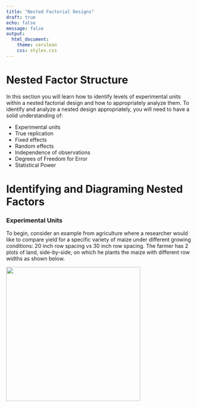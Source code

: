 ```yaml
---
title: "Nested Factorial Designs"
draft: true
echo: false
message: false
output: 
  html_document: 
    theme: cerulean
    css: styles.css
---
```


# Nested Factor Structure
In this section you will learn how to identify levels of experimental units within a nested factorial design and how to appropriately analyze them. To identify and analyze a nested design appropriately, you will need to have a solid understanding of:

* Experimental units
* True replication
* Fixed effects
* Random effects
* Independence of observations
* Degrees of Freedom for Error
* Statistical Power

# Identifying and Diagraming Nested Factors

### Experimental Units

To begin, consider an example from agriculture where a researcher would like to compare yield for a specific variety of maize under different growing conditions:  20 inch row spacing vs 30 inch row spacing.  The farmer has 2 plots of land, side-by-side, on which he plants the maize with different row widths as shown below.

![](images/Nested_20v30_basic.png){width="360"}
